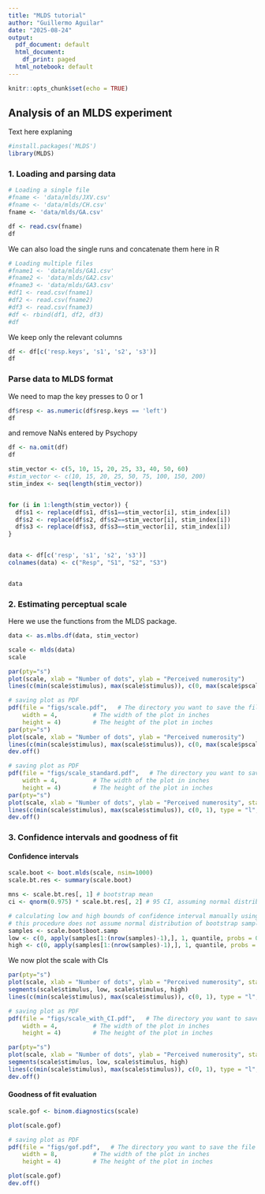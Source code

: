```yaml
---
title: "MLDS tutorial"
author: "Guillermo Aguilar"
date: "2025-08-24"
output:
  pdf_document: default
  html_document:
    df_print: paged
  html_notebook: default
---
```


```r
knitr::opts_chunk$set(echo = TRUE)
```
## Analysis of an MLDS experiment

Text here explaning


```r
#install.packages('MLDS')
library(MLDS)
```

### 1. Loading and parsing data

```r
# Loading a single file
#fname <- 'data/mlds/JXV.csv'
#fname <- 'data/mlds/CH.csv'
fname <- 'data/mlds/GA.csv'

df <- read.csv(fname)
df
```

We can also load the single runs and concatenate them here in R

```r
# Loading multiple files
#fname1 <- 'data/mlds/GA1.csv'
#fname2 <- 'data/mlds/GA2.csv'
#fname3 <- 'data/mlds/GA3.csv'
#df1 <- read.csv(fname1)
#df2 <- read.csv(fname2)
#df3 <- read.csv(fname3)
#df <- rbind(df1, df2, df3)
#df
```

We keep only the relevant columns
```r
df <- df[c('resp.keys', 's1', 's2', 's3')]
df
```


### Parse data to MLDS format

We need to map the key presses to 0 or 1
```r
df$resp <- as.numeric(df$resp.keys == 'left')
df
```
and remove NaNs entered by Psychopy

```r
df <- na.omit(df)
df
```

```r
stim_vector <- c(5, 10, 15, 20, 25, 33, 40, 50, 60)
#stim_vector <- c(10, 15, 20, 25, 50, 75, 100, 150, 200)
stim_index <- seq(length(stim_vector))


for (i in 1:length(stim_vector)) {
  df$s1 <- replace(df$s1, df$s1==stim_vector[i], stim_index[i])
  df$s2 <- replace(df$s2, df$s2==stim_vector[i], stim_index[i])
  df$s3 <- replace(df$s3, df$s3==stim_vector[i], stim_index[i])
}


data <- df[c('resp', 's1', 's2', 's3')]
colnames(data) <- c("Resp", "S1", "S2", "S3")


data
```

### 2. Estimating perceptual scale 

Here we use the functions from the MLDS package.


```r
data <- as.mlbs.df(data, stim_vector)
```

```r
scale <- mlds(data)
scale
```

```r
par(pty="s")
plot(scale, xlab = "Number of dots", ylab = "Perceived numerosity")
lines(c(min(scale$stimulus), max(scale$stimulus)), c(0, max(scale$pscale)), type = "l", lty = 1)
```
```r
# saving plot as PDF
pdf(file = "figs/scale.pdf",   # The directory you want to save the file in
    width = 4,          # The width of the plot in inches
    height = 4)         # The height of the plot in inches
par(pty="s")
plot(scale, xlab = "Number of dots", ylab = "Perceived numerosity")
lines(c(min(scale$stimulus), max(scale$stimulus)), c(0, max(scale$pscale)), type = "l", lty = 1)
dev.off()
```

```r
# saving plot as PDF
pdf(file = "figs/scale_standard.pdf",   # The directory you want to save the file in
    width = 4,          # The width of the plot in inches
    height = 4)         # The height of the plot in inches
par(pty="s")
plot(scale, xlab = "Number of dots", ylab = "Perceived numerosity", standard.scale = TRUE)
lines(c(min(scale$stimulus), max(scale$stimulus)), c(0, 1), type = "l", lty = 1)
dev.off()
```


### 3. Confidence intervals and goodness of fit

#### Confidence intervals

```r
scale.boot <- boot.mlds(scale, nsim=1000)
scale.bt.res <- summary(scale.boot)
```

```r
mns <- scale.bt.res[, 1] # bootstrap mean
ci <- qnorm(0.975) * scale.bt.res[, 2] # 95 CI, assuming normal distribution of bootstrap samples

# calculating low and high bounds of confidence interval manually using quantiles,
# this procedure does not assume normal distribution of bootstrap samples
samples <- scale.boot$boot.samp
low <- c(0, apply(samples[1:(nrow(samples)-1),], 1, quantile, probs = 0.025))
high <- c(0, apply(samples[1:(nrow(samples)-1),], 1, quantile, probs = 0.975))
```

We now plot the scale with CIs

```r
par(pty="s")
plot(scale, xlab = "Number of dots", ylab = "Perceived numerosity", standard.scale = TRUE)
segments(scale$stimulus, low, scale$stimulus, high)
lines(c(min(scale$stimulus), max(scale$stimulus)), c(0, 1), type = "l", lty = 1)

```


```r
# saving plot as PDF
pdf(file = "figs/scale_with_CI.pdf",   # The directory you want to save the file in
    width = 4,          # The width of the plot in inches
    height = 4)         # The height of the plot in inches

par(pty="s")
plot(scale, xlab = "Number of dots", ylab = "Perceived numerosity", standard.scale = TRUE)
segments(scale$stimulus, low, scale$stimulus, high)
lines(c(min(scale$stimulus), max(scale$stimulus)), c(0, 1), type = "l", lty = 1)
dev.off()
```
#### Goodness of fit evaluation


```r
scale.gof <- binom.diagnostics(scale)
```

```r
plot(scale.gof)
```
```r
# saving plot as PDF
pdf(file = "figs/gof.pdf",   # The directory you want to save the file in
    width = 8,          # The width of the plot in inches
    height = 4)         # The height of the plot in inches

plot(scale.gof)
dev.off()
```